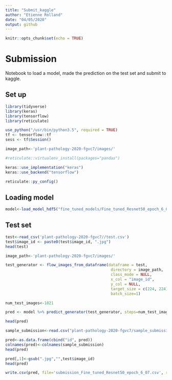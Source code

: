 ```yaml
---
title: "Submit_kaggle"
author: "Etienne Rolland"
date: "04/05/2020"
output: github
---
```


```r
knitr::opts_chunk$set(echo = TRUE)
```

# Submission

Notebook to load a model, made the prediction on the test set and submit to kaggle.


## Set up

```r
library(tidyverse)
library(keras)
library(tensorflow)
library(reticulate)
```


```r
use_python("/usr/bin/python3.5", required = TRUE)
tf <- tensorflow::tf
sess <- tf$Session()
```

```r
image_path<-'plant-pathology-2020-fgvc7/images/'
```

```r
#reticulate::virtualenv_install(packages="pandas") 
```

```r
keras::use_implementation("keras")
keras::use_backend("tensorflow")

```

```r
reticulate::py_config()
```


## Loading model

```r
model<-load_model_hdf5("fine_tuned_models/Fine_tuned_Resnet50_epoch_6_07.hdf5")
```

## Test set

```r
test<-read_csv('plant-pathology-2020-fgvc7//test.csv')
test$image_id <- paste0(test$image_id, ".jpg")
head(test)
```

```r
image_path<-'plant-pathology-2020-fgvc7/images/'
```

```r
test_generator <- flow_images_from_dataframe(dataframe = test, 
                                              directory = image_path,
                                              class_mode = NULL,
                                              x_col = "image_id",
                                              y_col = NULL,
                                              target_size = c(224, 224),
                                              batch_size=1)

```

```r
num_test_images<-1821

```


```r
pred <- model %>% predict_generator(test_generator, steps=num_test_images)
```


```r
head(pred)
```

```r
sample_submission<-read.csv("plant-pathology-2020-fgvc7/sample_submission.csv")
```

```r
pred<-as.data.frame(cbind("id", pred))
colnames(pred)<-colnames(sample_submission)
head(pred)
```

```r
pred[,1]<-gsub(".jpg","",test$image_id)
head(pred)
```

```r
write.csv(pred, file='submission_Fine_tuned_Resnet50_epoch_6_07.csv', row.names=FALSE, quote=FALSE)
```





















